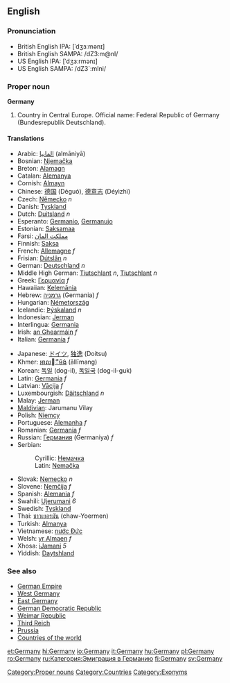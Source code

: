==English==
{{wikipedia}}
===Pronunciation===
*British English IPA: [ˈdʒɜːmənɪ]
*British English SAMPA: /dZ3:m@nI/
*US English IPA: [ˈdʒɜːrmənɪ]
*US English SAMPA: /dZ3`:mIni/

===Proper noun===
'''Germany'''

# Country in Central Europe. Official name: Federal Republic of Germany (Bundesrepublik Deutschland).

====Translations====
{{top}}
*Arabic: [[المانيا]] (almāniyā)
*Bosnian: [[Njemačka]] {{f}}
*Breton: [[Alamagn]]
*Catalan: [[Alemanya]]
*Cornish: [[Almayn]]
*Chinese: [[德国]] (Déguó), [[德意志]] (Déyìzhì)
*Czech: [[Německo]] ''n''
*Danish: [[Tyskland]]
*Dutch: [[Duitsland]] ''n''
*Esperanto: [[Germanio]], [[Germanujo]]
*Estonian: [[Saksamaa]]
*Farsi: [[مملکت المان]]
*Finnish: [[Saksa]]
*French: [[Allemagne]] ''f''
*Frisian: [[Dútslân]] ''n''
*German: [[Deutschland]] ''n''
*Middle High German: [[Tiutschlant]] ''n'', [[Tiutschlant]] ''n''
*Greek: [[Γερμανία]] ''f''
*Hawaiian: [[Kelemānia]]
*Hebrew: [[גרמניה]] (Germania) ''f''
*Hungarian: [[Németország]]
*Icelandic: [[Þýskaland]] ''n''
*Indonesian: [[Jerman]]
*Interlingua: [[Germania]]
*Irish: [[an Ghearmáin]] ''f''
*Italian: [[Germania]] ''f''
{{mid}}
*Japanese: [[ドイツ]], [[独逸]] (Doitsu)
*Khmer: [[ឤលឺម៉ង់]] (āllīmang)
*Korean: [[독일]] (dog-il), [[독일국]] (dog-il-guk)
*Latin: [[Germania]] ''f''
*Latvian: [[Vācija]] ''f''
*Luxembourgish: [[Däitschland]] ''n''
*Malay: [[Jerman]]
*[[Maldivian]]: Jarumanu Vilay
*Polish: [[Niemcy]]
*Portuguese: [[Alemanha]] ''f''
*Romanian: [[Germania]] ''f''
*Russian: [[Германия]] (Germaniya) ''f'' 
*Serbian:
*:Cyrillic: [[Немачка]] {{f}}
*:Latin: [[Nemačka]] {{f}}
*Slovak: [[Nemecko]] ''n''
*Slovene: [[Nemčija]] ''f''
*Spanish: [[Alemania]] ''f''
*Swahili: [[Ujerumani]] ''6''
*Swedish: [[Tyskland]]
*Thai: [[ชาวเยอรมัน]] (chaw-Yoermen)
*Turkish: [[Almanya]]
*Vietnamese: [[nước Đức]]
*Welsh: [[yr Almaen]] ''f''
*Xhosa: [[iJamani]] ''5''
*Yiddish: [[Daytshland]] 
{{bottom}}

===See also===
*[[German Empire]]
*[[West Germany]]
*[[East Germany]]
*[[German Democratic Republic]]
*[[Weimar Republic]]
*[[Third Reich]]
*[[Prussia]]
*[[Countries of the world]]

[[Category:Proper nouns]]
[[Category:Countries]]
[[Category:Exonyms]]

[[et:Germany]]
[[hi:Germany]]
[[io:Germany]]
[[it:Germany]]
[[hu:Germany]]
[[pl:Germany]]
[[ro:Germany]]
[[ru:Категория:Эмиграция в Германию]]
[[fi:Germany]]
[[sv:Germany]]